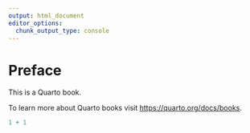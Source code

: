 ```yaml
---
output: html_document
editor_options: 
  chunk_output_type: console
---
```

# Preface {.unnumbered}

This is a Quarto book.

To learn more about Quarto books visit <https://quarto.org/docs/books>.

```r
1 + 1
```
